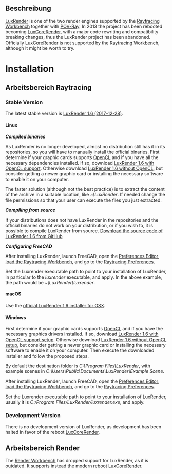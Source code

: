 <languages/>

{{VeryImportantMessage|LuxRender wird nicht mehr weiterentwickelt, da das Projekt als [[LuxCoreRender/de|LuxCoreRender]] neu gestartet wurde, mit einem wesentlich umgeschriebenen Code und vielen inkompatiblen Änderungen. Diese Information wird hier vorgehalten, da FreeCAD noch immer (Version 0.19-24276) mit dem Arbeitsbereich [[Raytracing_Workbench/de|Raytracing]] ausgeliefert wird, der offiziell nur LuxRender unterstützt. Er scheint aber auch mit [[LuxCoreRender/de|LuxCoreRender]] zu funktionieren, daher sollte man ihn ausprobieren, bevor man LuxRender verwendet}}

<span id="Description"></span>
==Beschreibung==

[https://luxcorerender.org/history/ LuxRender] is one of the two render engines supported by the [[Raytracing_Workbench|Raytracing Workbench]] together with [[POV-Ray|POV-Ray]]. In 2013 the project has been rebooted becoming [[LuxCoreRender|LuxCoreRender]], with a major code rewriting and compatibility breaking changes, thus the LuxRender project has been abandoned. Officially [[LuxCoreRender|LuxCoreRender]] is not supported by the [[Raytracing_Workbench|Raytracing Workbench]], although it might be worth to try.

=Installation=

<span id="Raytracing_Workbench"></span>
==Arbeitsbereich Raytracing==

{{VeryImportantMessage|The [[Raytracing_Workbench|Raytracing Workbench]] is being superseded by the new [https://github.com/FreeCAD/FreeCAD-render Render Workbench], which is intended as its replacement. The Render Workbench can be installed through the [[Std_AddonMgr|Addon Manager]]. The information here is provided because by default FreeCAD is still shipped (as of 0.19-24276) with the Raytracing Workbench}}

===Stable Version===

The latest stable version is [https://github.com/LuxCoreRender/LuxCore/releases/tag/luxrender_v1.6 LuxRender 1.6 (2017-12-28)].

====Linux====

'''''Compiled binaries'''''

As LuxRender is no longer developed, almost no distribution still has it in its repositories, so you will have to manually install the official binaries.
First determine if your graphic cards supports [https://en.wikipedia.org/wiki/OpenCL OpenCL] and if you have all the necessary dependencies installed. 
If so, download [https://github.com/LuxCoreRender/LuxCore/releases/download/luxrender_v1.6/lux-v1.6-x86_64-sse2-OpenCL.tar.bz2 LuxRender 1.6 with OpenCL support].
Otherwise download [https://github.com/LuxCoreRender/LuxCore/releases/download/luxrender_v1.6/lux-v1.6-x86_64-sse2-NoOpenCL.tar.bz2 LuxRender 1.6 without OpenCL], but consider getting a newer graphic card or installing the necessary software to enable it on your computer.

The faster solution (although not the best practice) is to extract the content of the archive in a suitable location, like ''~\LuxRender''.
If needed change the file permissions so that your user can execute the files you just extracted.

'''''Compiling from source'''''

If your distributions does not have LuxRender in the repositories and the official binaries do not work on your distribution, or if you wish to, it is possible to compile LuxRender from source. [https://github.com/LuxCoreRender/LuxCore/archive/refs/tags/luxrender_v1.6.tar.gz Download the source code of LuxRender 1.6 from GitHub]

'''''Configuring FreeCAD'''''

After installing LuxRender, launch FreeCAD, open the [[Preferences Editor]], [[Preferences_Editor#Unloaded_Workbenches|load the Raytracing Workbench]], and go to the [[Raytracing_Preferences|Raytracing Preferences]].

Set the Luxrender executable path to point to your installation of LuxRender, in particular to the ''luxrender'' executable, and apply. 
In the above example, the path would be ''~\LuxRender\luxrender''.

====macOS====

Use the [https://github.com/LuxCoreRender/LuxCore/releases/download/luxrender_v1.6/LuxRender_1.6_OSXIntel_64bit.dmg official LuxRender 1.6 installer for OSX].

====Windows====

First determine if your graphic cards supports [https://en.wikipedia.org/wiki/OpenCL OpenCL] and if you have the necessary graphics drivers installed.
If so, download [https://github.com/LuxCoreRender/LuxCore/releases/download/luxrender_v1.6/LuxRender.1.6.x64.OpenCL.Setup.exe LuxRender 1.6 with OpenCL support setup].
Otherwise download [https://github.com/LuxCoreRender/LuxCore/releases/download/luxrender_v1.6/LuxRender.1.6.x64.NoOpenCL.Setup.exe LuxRender 1.6 without OpenCL setup], but consider getting a newer graphic card or installing the necessary software to enable it on your computer. Then execute the downloaded installer and follow the proposed steps. 

By default the destination folder is ''C:\Program Files\LuxRender'', with example scenes in ''C:\Users\Public\Documents\LuxRender\Example Scene''. 

After installing LuxRender, launch FreeCAD, open the [[Preferences_Editor|Preferences Editor]], [[Preferences_Editor#Unloaded_Workbenches|load the Raytracing Workbench]], and go to the [[Raytracing_Preferences|Raytracing Preferences]].

Set the Luxrender executable path to point to your installation of LuxRender, usually it is ''C:/Program Files/LuxRender/luxrender.exe'', and apply.

===Development Version===

There is no development version of LuxRender, as development has been halted in favor of the reboot [[LuxCoreRender|LuxCoreRender]].

<span id="Render_Workbench"></span>
==Arbeitsbereich Render==

The [https://github.com/FreeCAD/FreeCAD-render Render Workbench] has dropped support for LuxRender, as it is outdated. It supports instead the modern reboot [[LuxCoreRender|LuxCoreRender]].